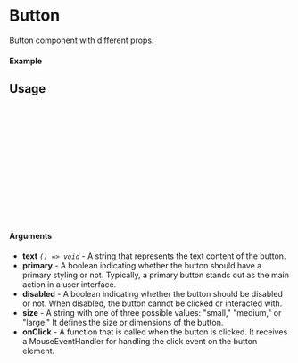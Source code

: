 
<Meta of={Button} title="Button" />

# Button

Button component with different props.

#### Example

<Canvas of={Button.Primary} />

## Usage

```ts
import {Button} from "sld-ui";

const Example = () => {
  return (
    <Button
      size={"small"}
      text={"Button"}
      onClick={()=> console.log("Clicked")}
      primary
    />
  );
};

export default Example;
```

#### Arguments

- **text** _`() => void`_ - A string that represents the text content of the button.
- **primary** - A boolean indicating whether the button should have a primary styling or not. Typically, a primary button stands out as the main action in a user interface.
- **disabled** - A boolean indicating whether the button should be disabled or not. When disabled, the button cannot be clicked or interacted with.
- **size** - A string with one of three possible values: "small," "medium," or "large." It defines the size or dimensions of the button.
- **onClick** - A function that is called when the button is clicked. It receives a MouseEventHandler for handling the click event on the button element.
